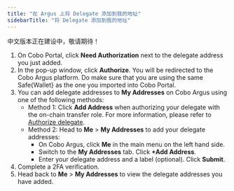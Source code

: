 ```yaml
---
title: "在 Argus 上将 Delegate 添加到我的地址"
sidebarTitle: "将 Delegate 添加到我的地址"
---
```


<Warning>中文版本正在建设中，敬请期待！</Warning>

1. On Cobo Portal, click **Need Authorization** next to the delegate address you just added.
2. In the pop-up window, click **Authorize**. You will be redirected to the Cobo Argus platform. Do make sure that you are using the same Safe&#123;Wallet&#125; as the one you imported into Cobo Portal.
3. You can add delegate addresses to **My Addresses** on Cobo Argus using one of the following methods:
    - Method 1: Click **Add Address** when authorizing your delegate with the on-chain transfer role.  For more information, please refer to [Authorize delegate](/cn/portal/smart-contract-wallets/authorize-delegate).
    - Method 2: Head to **Me** > **My Addresses** to add your delegate addresses:
        - On Cobo Argus, click **Me** in the main menu on the left hand side.
        - Switch to the **My Addresses** tab. Click **+Add Address**.
        - Enter your delegate address and a label (optional). Click **Submit**.
4. Complete a 2FA verification.
5. Head back to **Me** > **My Addresses** to view the delegate addresses you have added.
